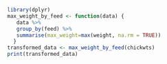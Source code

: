 ```r
library(dplyr)
max_weight_by_feed <- function(data) {
   data %>%
   group_by(feed) %>%
   summarise(max_weight=max(weight, na.rm = TRUE))
  } 
transformed_data <- max_weight_by_feed(chickwts)
print(transformed_data)

```

